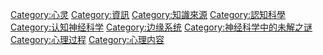 {{Commonscat|Memory}}

[[Category:心灵|Category:心灵]]
[[Category:資訊|Category:資訊]]
[[Category:知識來源|Category:知識來源]]
[[Category:認知科學|Category:認知科學]]
[[Category:认知神经科学|Category:认知神经科学]]
[[Category:边缘系统|Category:边缘系统]]
[[Category:神经科学中的未解之谜|Category:神经科学中的未解之谜]]
[[Category:心理过程|Category:心理过程]]
[[Category:心理内容|Category:心理内容]]